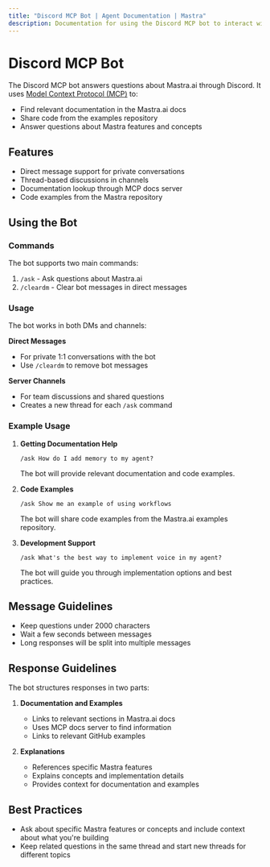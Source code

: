 ```yaml
---
title: "Discord MCP Bot | Agent Documentation | Mastra"
description: Documentation for using the Discord MCP bot to interact with Mastra.ai through Discord.
---
```


# Discord MCP Bot

The Discord MCP bot answers questions about Mastra.ai through Discord. It uses [Model Context Protocol (MCP)](/docs/agents/02a-mcp-guide) to:
- Find relevant documentation in the Mastra.ai docs
- Share code from the examples repository
- Answer questions about Mastra features and concepts

## Features

- Direct message support for private conversations
- Thread-based discussions in channels
- Documentation lookup through MCP docs server
- Code examples from the Mastra repository

## Using the Bot

### Commands

The bot supports two main commands:

1. `/ask` - Ask questions about Mastra.ai
2. `/cleardm` - Clear bot messages in direct messages

### Usage

The bot works in both DMs and channels:

**Direct Messages**
- For private 1:1 conversations with the bot
- Use `/cleardm` to remove bot messages

**Server Channels**
- For team discussions and shared questions
- Creates a new thread for each `/ask` command

### Example Usage

1. **Getting Documentation Help**
   ```
   /ask How do I add memory to my agent?
   ```
   The bot will provide relevant documentation and code examples.

2. **Code Examples**
   ```
   /ask Show me an example of using workflows
   ```
   The bot will share code examples from the Mastra.ai examples repository.

3. **Development Support**
   ```
   /ask What's the best way to implement voice in my agent?
   ```
   The bot will guide you through implementation options and best practices.

## Message Guidelines

- Keep questions under 2000 characters
- Wait a few seconds between messages
- Long responses will be split into multiple messages

## Response Guidelines

The bot structures responses in two parts:

1. **Documentation and Examples**
   - Links to relevant sections in Mastra.ai docs
   - Uses MCP docs server to find information
   - Links to relevant GitHub examples

2. **Explanations**
   - References specific Mastra features
   - Explains concepts and implementation details
   - Provides context for documentation and examples

## Best Practices

- Ask about specific Mastra features or concepts and include context about what you're building
- Keep related questions in the same thread and start new threads for different topics
